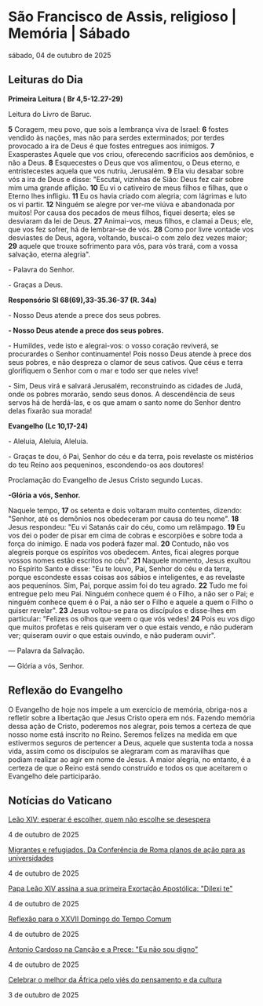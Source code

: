 
# São Francisco de Assis, religioso | Memória | Sábado

sábado, 04 de outubro de 2025

## Leituras do Dia

**Primeira Leitura (** **Br 4,5-12.27-29)**

Leitura do Livro de Baruc.

**5** Coragem, meu povo, que sois a lembrança viva de Israel: **6** fostes vendido às nações, mas não para serdes exterminados; por terdes provocado a ira de Deus é que fostes entregues aos inimigos. **7** Exasperastes Aquele que vos criou, oferecendo sacrifícios aos demônios, e não a Deus. **8** Esquecestes o Deus que vos alimentou, o Deus eterno, e entristecestes aquela que vos nutriu, Jerusalém. **9** Ela viu desabar sobre vós a ira de Deus e disse: "Escutai, vizinhas de Sião: Deus fez cair sobre mim uma grande aflição. **10** Eu vi o cativeiro de meus filhos e filhas, que o Eterno lhes infligiu. **11** Eu os havia criado com alegria; com lágrimas e luto os vi partir. **12** Ninguém se alegre por ver-me viúva e abandonada por muitos! Por causa dos pecados de meus filhos, fiquei deserta; eles se desviaram da lei de Deus. **27** Animai-vos, meus filhos, e clamai a Deus; ele, que vos fez sofrer, há de lembrar-se de vós. **28** Como por livre vontade vos desviastes de Deus, agora, voltando, buscai-o com zelo dez vezes maior; **29** aquele que trouxe sofrimento para vós, para vós trará, com a vossa salvação, eterna alegria".

\- Palavra do Senhor.

\- Graças a Deus.

**Responsório Sl 68(69),33-35.36-37 (R. 34a)**

\- Nosso Deus atende a prece dos seus pobres.

**\- Nosso Deus atende a prece dos seus pobres.**

\- Humildes, vede isto e alegrai-vos: o vosso coração reviverá, se procurardes o Senhor continuamente! Pois nosso Deus atende à prece dos seus pobres, e não despreza o clamor de seus cativos. Que céus e terra glorifiquem o Senhor com o mar e todo ser que neles vive! 

\- Sim, Deus virá e salvará Jerusalém, reconstruindo as cidades de Judá, onde os pobres morarão, sendo seus donos. A descendência de seus servos há de herdá-las, e os que amam o santo nome do Senhor dentro delas fixarão sua morada!

**Evangelho (Lc 10,17-24)**

\- Aleluia, Aleluia, Aleluia.

\- Graças te dou, ó Pai, Senhor do céu e da terra, pois revelaste os mistérios do teu Reino aos pequeninos, escondendo-os aos doutores!

Proclamação do Evangelho de Jesus Cristo segundo Lucas.

**\-Glória a vós, Senhor.**

Naquele tempo, **17** os setenta e dois voltaram muito contentes, dizendo: "Senhor, até os demônios nos obedeceram por causa do teu nome". **18** Jesus respondeu: "Eu vi Satanás cair do céu, como um relâmpago. **19** Eu vos dei o poder de pisar em cima de cobras e escorpiões e sobre toda a força do inimigo. E nada vos poderá fazer mal. **20** Contudo, não vos alegreis porque os espíritos vos obedecem. Antes, ficai alegres porque vossos nomes estão escritos no céu". **21** Naquele momento, Jesus exultou no Espírito Santo e disse: "Eu te louvo, Pai, Senhor do céu e da terra, porque escondeste essas coisas aos sábios e inteligentes, e as revelaste aos pequeninos. Sim, Pai, porque assim foi do teu agrado. **22** Tudo me foi entregue pelo meu Pai. Ninguém conhece quem é o Filho, a não ser o Pai; e ninguém conhece quem é o Pai, a não ser o Filho e aquele a quem o Filho o quiser revelar". **23** Jesus voltou-se para os discípulos e disse-lhes em particular: "Felizes os olhos que veem o que vós vedes! **24** Pois eu vos digo que muitos profetas e reis quiseram ver o que estais vendo, e não puderam ver; quiseram ouvir o que estais ouvindo, e não puderam ouvir".

 — Palavra da Salvação.

 — Glória a vós, Senhor.

## Reflexão do Evangelho

 O Evangelho de hoje nos impele a um exercício de memória, obriga-nos a refletir sobre a libertação que Jesus Cristo opera em nós. Fazendo memória dessa ação de Cristo, poderemos nos alegrar, pois temos a certeza de que nosso nome está inscrito no Reino. Seremos felizes na medida em que estivermos seguros de pertencer a Deus, aquele que sustenta toda a nossa vida, assim como os discípulos se alegraram com as maravilhas que podiam realizar ao agir em nome de Jesus. A maior alegria, no entanto, é a certeza de que o Reino está sendo construído e todos os que aceitarem o Evangelho dele participarão.

## Notícias do Vaticano

[Leão XIV: esperar é escolher, quem não escolhe se desespera](https://www.vaticannews.va/pt/papa/news/2025-10/papa-leao-audiencia-jubilar-mundo-missionario-migrantes-escolher.html) 

4 de outubro de 2025

[Migrantes e refugiados. Da Conferência de Roma planos de ação para as universidades](https://www.vaticannews.va/pt/vaticano/news/2025-10/migrantes-e-refugiados-conferencia-de-roma-planos-de-acao.html) 

4 de outubro de 2025

[Papa Leão XIV assina a sua primeira Exortação Apostólica: "Dilexi te"](https://www.vaticannews.va/pt/papa/news/2025-10/papa-leao-xiv-assina-a-exortacao-apostolica-dilexi-te-04-10-2025.html) 

4 de outubro de 2025

[Reflexão para o XXVII Domingo do Tempo Comum](https://www.vaticannews.va/pt/igreja/news/2025-10/reflexao-para-xxvii-domingo-tempo-comum.html) 

4 de outubro de 2025

[Antonio Cardoso na Canção e a Prece: "Eu não sou digno"](https://www.vaticannews.va/pt/igreja/news/2025-10/antonio-cardoso-cancao-prece-nao-sou-digno.html) 

4 de outubro de 2025

[Celebrar o melhor da África pelo viés do pensamento e da cultura](https://www.vaticannews.va/pt/africa/news/2025-10/celebrar-o-melhor-da-africa-pelo-vies-do-pensamento-e-da-cultura.html) 

3 de outubro de 2025